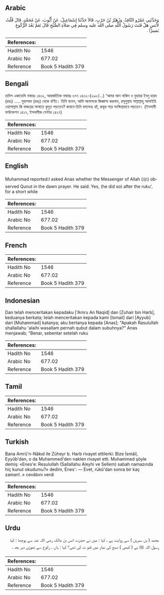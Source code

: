 ## Arabic


<div dir="rtl" lang="ar" style={{fontSize:'larger',backgroundColor:'#f8f9fa',padding:20}}>
وَحَدَّثَنِي عَمْرٌو النَّاقِدُ، وَزُهَيْرُ بْنُ حَرْبٍ، قَالاَ حَدَّثَنَا إِسْمَاعِيلُ، عَنْ أَيُّوبَ، عَنْ مُحَمَّدٍ، قَالَ قُلْتُ لأَنَسٍ هَلْ قَنَتَ رَسُولُ اللَّهِ صلى الله عليه وسلم فِي صَلاَةِ الصُّبْحِ قَالَ نَعَمْ بَعْدَ الرُّكُوعِ يَسِيرًا ‏.‏
</div>
<div style={{backgroundColor:'#f8f9fa',padding:20, marginBottom: 10}}><table> <thead> <tr> <th>References:</th> <th></th> </tr> </thead> <tbody><tr><td>Hadith No</td><td>1546</td></tr><tr><td>Arabic No</td><td>677.02</td></tr><tr><td>Reference</td><td>Book 5 Hadith 379</td></tr></tbody></table></div>

## Bengali


<div dir="ltr" lang="bn" style={{fontSize:'larger',backgroundColor:'#f8f9fa',padding:20}}>
হাদিস একাডেমি নাম্বারঃ ১৪৩২, আন্তর্জাতিক নাম্বারঃ ৬৭৭ ১৪৩২-(২৯৮/...) 'আমর আন নাকিদ ও যুহায়র ইবনু হারব (রহঃ) ..... মুহাম্মাদ (রহঃ) থেকে বর্ণিত। তিনি বলেন, আমি আনাসকে জিজ্ঞাসা করলাম, রসূলুল্লাহ সাল্লাল্লাহু আলাইহি ওয়াসাল্লাম কি ফজরের সালাতে কুনুত পড়তেন? জবাবে তিনি বললেনঃ হ্যাঁ, রুকূর পরে সংক্ষিপ্তভাবে পড়তেন। (ইসলামী ফাউন্ডেশন ১৪১৭, ইসলামীক সেন্টার ১৪২৭)
</div>
<div style={{backgroundColor:'#f8f9fa',padding:20, marginBottom: 10}}><table> <thead> <tr> <th>References:</th> <th></th> </tr> </thead> <tbody><tr><td>Hadith No</td><td>1546</td></tr><tr><td>Arabic No</td><td>677.02</td></tr><tr><td>Reference</td><td>Book 5 Hadith 379</td></tr></tbody></table></div>

## English


<div dir="ltr" lang="en" style={{fontSize:'larger',backgroundColor:'#f8f9fa',padding:20}}>
Muhammad reported:I asked Anas whether the Messenger of Allah (ﷺ) observed Qunut in the dawn prayer. He said: Yes, (he did so) after the ruku', for a short while
</div>
<div style={{backgroundColor:'#f8f9fa',padding:20, marginBottom: 10}}><table> <thead> <tr> <th>References:</th> <th></th> </tr> </thead> <tbody><tr><td>Hadith No</td><td>1546</td></tr><tr><td>Arabic No</td><td>677.02</td></tr><tr><td>Reference</td><td>Book 5 Hadith 379</td></tr></tbody></table></div>

## French


<div dir="ltr" lang="fr" style={{fontSize:'larger',backgroundColor:'#f8f9fa',padding:20}}>

</div>
<div style={{backgroundColor:'#f8f9fa',padding:20, marginBottom: 10}}><table> <thead> <tr> <th>References:</th> <th></th> </tr> </thead> <tbody><tr><td>Hadith No</td><td>1546</td></tr><tr><td>Arabic No</td><td>677.02</td></tr><tr><td>Reference</td><td>Book 5 Hadith 379</td></tr></tbody></table></div>

## Indonesian


<div dir="ltr" lang="id" style={{fontSize:'larger',backgroundColor:'#f8f9fa',padding:20}}>
Dan telah menceritakan kepadaku ['Amru An Naqid] dan [Zuhair bin Harb], keduanya berkata; telah menceritakan kepada kami [Ismail] dari [Ayyub] dari [Muhammad] katanya; aku bertanya kepada [Anas]; "Apakah Rasulullah shallallahu 'alaihi wasallam pernah qubut dalam subuhnya?" Anas menjawab; "Benar, sebentar setelah ruku
</div>
<div style={{backgroundColor:'#f8f9fa',padding:20, marginBottom: 10}}><table> <thead> <tr> <th>References:</th> <th></th> </tr> </thead> <tbody><tr><td>Hadith No</td><td>1546</td></tr><tr><td>Arabic No</td><td>677.02</td></tr><tr><td>Reference</td><td>Book 5 Hadith 379</td></tr></tbody></table></div>

## Tamil


<div dir="ltr" lang="ta" style={{fontSize:'larger',backgroundColor:'#f8f9fa',padding:20}}>

</div>
<div style={{backgroundColor:'#f8f9fa',padding:20, marginBottom: 10}}><table> <thead> <tr> <th>References:</th> <th></th> </tr> </thead> <tbody><tr><td>Hadith No</td><td>1546</td></tr><tr><td>Arabic No</td><td>677.02</td></tr><tr><td>Reference</td><td>Book 5 Hadith 379</td></tr></tbody></table></div>

## Turkish


<div dir="ltr" lang="tr" style={{fontSize:'larger',backgroundColor:'#f8f9fa',padding:20}}>
Bana Amrü'n-Nâkıd ile Züheyr b. Harb rivayet ettilerki: Bize İsmâil, Eyyûb'dan, o da Muhammed'den naklen rivayet etti. Muhammed şöyle demiş: «Enes'e: Resulullah (Sallallahu Aleyhi ve Sellem) sabah namazında hiç kunut okudumu?» dedim, Enes': — Evet, rükû'dan sonra bir kaç zaman!..» cevâbını verdi
</div>
<div style={{backgroundColor:'#f8f9fa',padding:20, marginBottom: 10}}><table> <thead> <tr> <th>References:</th> <th></th> </tr> </thead> <tbody><tr><td>Hadith No</td><td>1546</td></tr><tr><td>Arabic No</td><td>677.02</td></tr><tr><td>Reference</td><td>Book 5 Hadith 379</td></tr></tbody></table></div>

## Urdu


<div dir="rtl" lang="ur" style={{fontSize:'larger',backgroundColor:'#f8f9fa',padding:20}}>
محمد ( بن سیرین ) سے روایت ہے ، کہا : میں نے حضرت انس بن مالک رضی اللہ عنہ سے پوچھا : کیا رسول اللہ ﷺ نے ( کبھی ) صبح کی نماز میں قنو ت کی تھی؟ کہا : ہاں ، رکوع سے تھوڑی دیر بعد ۔
</div>
<div style={{backgroundColor:'#f8f9fa',padding:20, marginBottom: 10}}><table> <thead> <tr> <th>References:</th> <th></th> </tr> </thead> <tbody><tr><td>Hadith No</td><td>1546</td></tr><tr><td>Arabic No</td><td>677.02</td></tr><tr><td>Reference</td><td>Book 5 Hadith 379</td></tr></tbody></table></div>